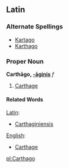 ==Latin==

===Alternate Spellings===
*[[Kartago]]
*[[Karthago]]

===Proper Noun===
'''Carthāgo, [[Wiktionary Appendix:Latin third declension|-āginis]]''' ''f''

#[[Carthage]]

====Related Words====
[[Latin]]:
*[[Carthaginiensis]]

[[English]]:
*[[Carthage]]

[[pl:Carthago]]
